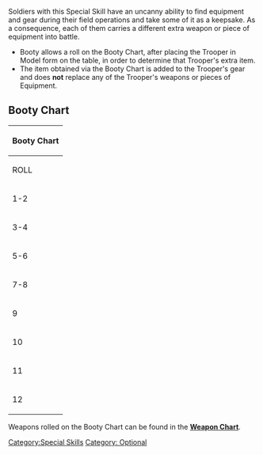 {{n5-section-special-skills}}
{{n5-section-reference-charts}}


Soldiers with this Special Skill have an uncanny ability to find equipment and gear during their field operations and take some of it as a keepsake. As a consequence, each of them carries a different extra weapon or piece of equipment into battle.

{{css_skillbox |purple|  BOOTY | DEPLOYMENT SKILL }}
{{skill-label | Optional }}

{{effects}}
* Booty allows a roll on the Booty Chart, after placing the Trooper in Model form on the table, in order to determine that Trooper's extra item.
* The item obtained via the Booty Chart is added to the Trooper's gear and does '''not''' replace any of the Trooper's weapons or pieces of Equipment.
{{css_skillbox-end}}


== Booty Chart ==

{| class="n5table-dark"
|-
! colspan="4"| Booty Chart
|-
! ROLL !! ITEM !! ROLL !! ITEM
|- 
| 1-2 || +1 [[ARM]] || 13 || Panzerfaust 
|- 
| 3-4  || Light Flamethrower || 14 || Monofilament CC Weapon 
|- 
| 5-6 || Grenades || 15 || [[MOV]] 8-4
|- 
| 7-8 || DA CC Weapon || 16 || TAG: BS Attack ([[Shock]]) <br>Other Troop Types: MULTI Rifle 
|- 
| 9 || [[Multispectral Visor]] L1 || 17 || MULTI Sniper Rifle
|- 
| 10 || EXP CC Weapon || 18 || TAG: [[Immunity]] (ARM)<br>Other Troop Types: + 4 [[ARM]]
|- 
| 11 || Adhesive Launcher Rifle || 19 || [[Mimetism]] (-6)
|- 
| 12 || TAG: [[Immunity]] (AP)<br>Other Troop Types: + 2 [[ARM]] || 20 || TAG: BS Attack (+1 B)<br>Other Troop Types: HMG
|}


{{see-also-start}}
Weapons rolled on the Booty Chart can be found in the '''[[Weapon Chart]]'''.
{{see-also-end}}


{{n5-section-special-skills}}
{{n5-section-reference-charts}}



[[Category:Special Skills]]

<!-- Label and Trait categories. -->
[[Category: Optional ]]